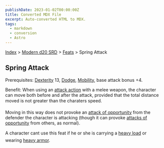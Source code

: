 ```yaml
---
publishDate: 2023-01-02T00:00:00Z
title: Converted MDX File
excerpt: Auto-converted HTML to MDX.
tags:
  - markdown
  - conversion
  - Astro
---
```


[Index](-index) > [Modern d20 SRD](modern-d20-srd-index) > [Feats](modern-d20-srd-feats-index) > Spring Attack

## Spring Attack

Prerequisites: [Dexterity](modern-d20-srd-basics-ability-scores) 13, [Dodge](modern-d20-srd-feats-dodge), [Mobility](modern-d20-srd-feats-mobility), base attack bonus +4.

Benefit: When using an [attack
action](modern-d20-srd-combat-attack-actions) with a melee weapon, the character can move both before and after the attack, provided that the total distance moved is not greater than the charaters speed.

Moving in this way does not provoke an [attack
of opportunity](modern-d20-srd-combat-attacks-of-opportunity) from the defender the character is attacking (though it can provoke [attacks
of opportunity](modern-d20-srd-combat-attacks-of-opportunity) from others, as normal).

A character cant use this feat if he or she is carrying a [heavy
load](modern-d20-srd-equipment-carrying-capacity) or wearing [heavy
armor](modern-d20-srd-equipment-armor-heavy).
